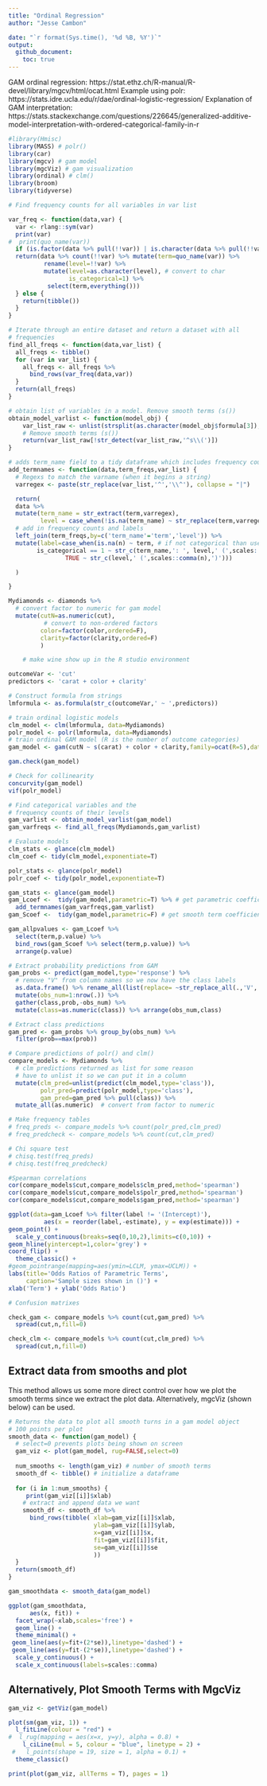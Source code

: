 ```yaml
---
title: "Ordinal Regression"
author: "Jesse Cambon"

date: "`r format(Sys.time(), '%d %B, %Y')`"
output:
  github_document:
    toc: true
---
```


GAM ordinal regression: https://stat.ethz.ch/R-manual/R-devel/library/mgcv/html/ocat.html
Example using polr: https://stats.idre.ucla.edu/r/dae/ordinal-logistic-regression/
Explanation of GAM interpretation: https://stats.stackexchange.com/questions/226645/generalized-additive-model-interpretation-with-ordered-categorical-family-in-r

```r
#library(Hmisc)
library(MASS) # polr()
library(car)
library(mgcv) # gam model
library(mgcViz) # gam visualization
library(ordinal) # clm()
library(broom)
library(tidyverse)

# Find frequency counts for all variables in var list

var_freq <- function(data,var) {
  var <- rlang::sym(var)
  print(var)
#  print(quo_name(var))
  if (is.factor(data %>% pull(!!var)) | is.character(data %>% pull(!!var))) {
  return(data %>% count(!!var) %>% mutate(term=quo_name(var)) %>%
          rename(level=!!var) %>%
          mutate(level=as.character(level), # convert to char
                 is_categorical=1) %>%
           select(term,everything()))
  } else {
    return(tibble())
  }
}

# Iterate through an entire dataset and return a dataset with all
# frequencies
find_all_freqs <- function(data,var_list) {
  all_freqs <- tibble()
  for (var in var_list) {
    all_freqs <- all_freqs %>%
      bind_rows(var_freq(data,var))
  }
  return(all_freqs)
}

# obtain list of variables in a model. Remove smooth terms (s())
obtain_model_varlist <- function(model_obj) {
    var_list_raw <- unlist(strsplit(as.character(model_obj$formula[3]),split=' \\+ '))
    # Remove smooth terms (s())
    return(var_list_raw[!str_detect(var_list_raw,'^s\\(')])
}

# adds term_name field to a tidy dataframe which includes frequency count
add_termnames <- function(data,term_freqs,var_list) {
  # Regexs to match the varname (when it begins a string)
  varregex <- paste(str_replace(var_list,'^','\\^'), collapse = "|")

  return(
  data %>%
  mutate(term_name = str_extract(term,varregex),
         level = case_when(!is.na(term_name) ~ str_replace(term,varregex,""))) %>%
  # add in frequency counts and labels
  left_join(term_freqs,by=c('term_name'='term','level')) %>%
  mutate(label=case_when(is.na(n) ~ term, # if not categorical than use original label
        is_categorical == 1 ~ str_c(term_name,': ', level,' (',scales::comma(n),')'),
                TRUE ~ str_c(level,' (',scales::comma(n),')')))

  )

}


```


```r

Mydiamonds <- diamonds %>% 
  # convert factor to numeric for gam model
  mutate(cutN=as.numeric(cut),
          # convert to non-ordered factors
         color=factor(color,ordered=F),
         clarity=factor(clarity,ordered=F)
         )

    # make wine show up in the R studio environment

outcomeVar <- 'cut'
predictors <- 'carat + color + clarity'

# Construct formula from strings
lmformula <- as.formula(str_c(outcomeVar,' ~ ',predictors))

# train ordinal logistic models
clm_model <- clm(lmformula, data=Mydiamonds)
polr_model <- polr(lmformula, data=Mydiamonds)
# train ordinal GAM model (R is the number of outcome categories)
gam_model <- gam(cutN ~ s(carat) + color + clarity,family=ocat(R=5),data=Mydiamonds) 

gam.check(gam_model)

# Check for collinearity
concurvity(gam_model)
vif(polr_model)

```


```r

# Find categorical variables and the
# frequency counts of their levels
gam_varlist <- obtain_model_varlist(gam_model)
gam_varfreqs <- find_all_freqs(Mydiamonds,gam_varlist)

# Evaluate models
clm_stats <- glance(clm_model)
clm_coef <- tidy(clm_model,exponentiate=T) 

polr_stats <- glance(polr_model)
polr_coef <- tidy(polr_model,exponentiate=T)

gam_stats <- glance(gam_model)
gam_Lcoef <-  tidy(gam_model,parametric=T) %>% # get parametric coefficients
  add_termnames(gam_varfreqs,gam_varlist)
gam_Scoef <-  tidy(gam_model,parametric=F) # get smooth term coefficients

gam_allpvalues <- gam_Lcoef %>%
  select(term,p.value) %>%
  bind_rows(gam_Scoef %>% select(term,p.value)) %>%
  arrange(p.value)

# Extract probability predictions from GAM
gam_probs <- predict(gam_model,type='response') %>% 
  # remove "V" from column names so we now have the class labels
  as.data.frame() %>% rename_all(list(replace= ~str_replace_all(.,'V',''))) %>% 
  mutate(obs_num=1:nrow(.)) %>%
  gather(class,prob,-obs_num) %>%
  mutate(class=as.numeric(class)) %>% arrange(obs_num,class)

# Extract class predictions
gam_pred <- gam_probs %>% group_by(obs_num) %>%
  filter(prob==max(prob))

# Compare predictions of polr() and clm()
compare_models <- Mydiamonds %>% 
  # clm predictions returned as list for some reason
  # have to unlist it so we can put it in a column
  mutate(clm_pred=unlist(predict(clm_model,type='class')),
         polr_pred=predict(polr_model,type='class'),
         gam_pred=gam_pred %>% pull(class)) %>%
  mutate_all(as.numeric)  # convert from factor to numeric

# Make frequency tables
# freq_preds <- compare_models %>% count(polr_pred,clm_pred)
# freq_predcheck <- compare_models %>% count(cut,clm_pred)

# Chi square test
# chisq.test(freq_preds)
# chisq.test(freq_predcheck)

#Spearman correlations
cor(compare_models$cut,compare_models$clm_pred,method='spearman')
cor(compare_models$cut,compare_models$polr_pred,method='spearman')
cor(compare_models$cut,compare_models$gam_pred,method='spearman')


```

```r
ggplot(data=gam_Lcoef %>% filter(label != '(Intercept)'),
          aes(x = reorder(label,-estimate), y = exp(estimate))) +
geom_point() +
  scale_y_continuous(breaks=seq(0,10,2),limits=c(0,10)) +
geom_hline(yintercept=1,color='grey') +
coord_flip() +
  theme_classic() +
#geom_pointrange(mapping=aes(ymin=LCLM, ymax=UCLM)) + 
labs(title='Odds Ratios of Parametric Terms',
     caption='Sample sizes shown in ()') +
xlab('Term') + ylab('Odds Ratio')
```




```r
# Confusion matrixes 

check_gam <- compare_models %>% count(cut,gam_pred) %>%
  spread(cut,n,fill=0)

check_clm <- compare_models %>% count(cut,clm_pred) %>%
  spread(cut,n,fill=0)

```

## Extract data from smooths and plot

This method allows us some more direct control over how we plot the smooth terms since we extract the plot data. Alternatively, mgcViz (shown below) can be used.

```r

# Returns the data to plot all smooth turns in a gam model object
# 100 points per plot
smooth_data <- function(gam_model) {
  # select=0 prevents plots being shown on screen
  gam_viz <- plot(gam_model, rug=FALSE,select=0)
  
  num_smooths <- length(gam_viz) # number of smooth terms
  smooth_df <- tibble() # initialize a dataframe
  
  for (i in 1:num_smooths) {
     print(gam_viz[[i]]$xlab)
    # extract and append data we want
    smooth_df <- smooth_df %>%
      bind_rows(tibble( xlab=gam_viz[[i]]$xlab,
                        ylab=gam_viz[[i]]$ylab,
                        x=gam_viz[[i]]$x,
                        fit=gam_viz[[i]]$fit,
                        se=gam_viz[[i]]$se
                        ))
  }
  return(smooth_df)
} 

gam_smoothdata <- smooth_data(gam_model)

ggplot(gam_smoothdata, 
      aes(x, fit)) + 
  facet_wrap(~xlab,scales='free') +
  geom_line() +
  theme_minimal() +
 geom_line(aes(y=fit+(2*se)),linetype='dashed') +
 geom_line(aes(y=fit-(2*se)),linetype='dashed') +
  scale_y_continuous() +
  scale_x_continuous(labels=scales::comma)


```



## Alternatively, Plot Smooth Terms with MgcViz

```r
gam_viz <- getViz(gam_model)

plot(sm(gam_viz, 1)) +
  l_fitLine(colour = "red") + 
#  l_rug(mapping = aes(x=x, y=y), alpha = 0.8) +
    l_ciLine(mul = 5, colour = "blue", linetype = 2) + 
 #   l_points(shape = 19, size = 1, alpha = 0.1) +
  theme_classic()
```

```r
print(plot(gam_viz, allTerms = T), pages = 1)
```

